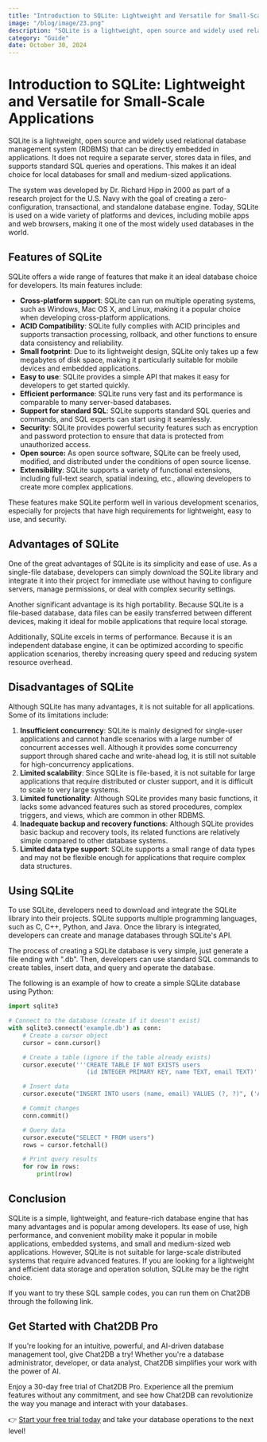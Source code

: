 ```yaml
---
title: "Introduction to SQLite: Lightweight and Versatile for Small-Scale Applications"
image: "/blog/image/23.png"
description: "SQLite is a lightweight, open source and widely used relational database management system (RDBMS) that can be directly embedded in applications."
category: "Guide"
date: October 30, 2024
---
```


# Introduction to SQLite: Lightweight and Versatile for Small-Scale Applications

SQLite is a lightweight, open source and widely used relational database management system (RDBMS) that can be directly embedded in applications. It does not require a separate server, stores data in files, and supports standard SQL queries and operations. This makes it an ideal choice for local databases for small and medium-sized applications.

The system was developed by Dr. Richard Hipp in 2000 as part of a research project for the U.S. Navy with the goal of creating a zero-configuration, transactional, and standalone database engine. Today, SQLite is used on a wide variety of platforms and devices, including mobile apps and web browsers, making it one of the most widely used databases in the world.

## Features of SQLite

SQLite offers a wide range of features that make it an ideal database choice for developers. Its main features include:

- **Cross-platform support**: SQLite can run on multiple operating systems, such as Windows, Mac OS X, and Linux, making it a popular choice when developing cross-platform applications.
- **ACID Compatibility**: SQLite fully complies with ACID principles and supports transaction processing, rollback, and other functions to ensure data consistency and reliability.
- **Small footprint**: Due to its lightweight design, SQLite only takes up a few megabytes of disk space, making it particularly suitable for mobile devices and embedded applications.
- **Easy to use**: SQLite provides a simple API that makes it easy for developers to get started quickly.
- **Efficient performance**: SQLite runs very fast and its performance is comparable to many server-based databases.
- **Support for standard SQL**: SQLite supports standard SQL queries and commands, and SQL experts can start using it seamlessly.
- **Security**: SQLite provides powerful security features such as encryption and password protection to ensure that data is protected from unauthorized access.
- **Open source:** As open source software, SQLite can be freely used, modified, and distributed under the conditions of open source license.
- **Extensibility**: SQLite supports a variety of functional extensions, including full-text search, spatial indexing, etc., allowing developers to create more complex applications.

These features make SQLite perform well in various development scenarios, especially for projects that have high requirements for lightweight, easy to use, and security.

## Advantages of SQLite

One of the great advantages of SQLite is its simplicity and ease of use. As a single-file database, developers can simply download the SQLite library and integrate it into their project for immediate use without having to configure servers, manage permissions, or deal with complex security settings.

Another significant advantage is its high portability. Because SQLite is a file-based database, data files can be easily transferred between different devices, making it ideal for mobile applications that require local storage.

Additionally, SQLite excels in terms of performance. Because it is an independent database engine, it can be optimized according to specific application scenarios, thereby increasing query speed and reducing system resource overhead.

## Disadvantages of SQLite

Although SQLite has many advantages, it is not suitable for all applications. Some of its limitations include:

1. **Insufficient concurrency**: SQLite is mainly designed for single-user applications and cannot handle scenarios with a large number of concurrent accesses well. Although it provides some concurrency support through shared cache and write-ahead log, it is still not suitable for high-concurrency applications.
2. **Limited scalability**: Since SQLite is file-based, it is not suitable for large applications that require distributed or cluster support, and it is difficult to scale to very large systems.
3. **Limited functionality**: Although SQLite provides many basic functions, it lacks some advanced features such as stored procedures, complex triggers, and views, which are common in other RDBMS.
4. **Inadequate backup and recovery functions**: Although SQLite provides basic backup and recovery tools, its related functions are relatively simple compared to other database systems.
5. **Limited data type support**: SQLite supports a small range of data types and may not be flexible enough for applications that require complex data structures.

## Using SQLite

To use SQLite, developers need to download and integrate the SQLite library into their projects. SQLite supports multiple programming languages, such as C, C++, Python, and Java. Once the library is integrated, developers can create and manage databases through SQLite's API.

The process of creating a SQLite database is very simple, just generate a file ending with ".db". Then, developers can use standard SQL commands to create tables, insert data, and query and operate the database.

The following is an example of how to create a simple SQLite database using Python:

```Python
import sqlite3

# Connect to the database (create if it doesn't exist)
with sqlite3.connect('example.db') as conn:
    # Create a cursor object
    cursor = conn.cursor()

    # Create a table (ignore if the table already exists)
    cursor.execute('''CREATE TABLE IF NOT EXISTS users 
                      (id INTEGER PRIMARY KEY, name TEXT, email TEXT)''')

    # Insert data
    cursor.execute("INSERT INTO users (name, email) VALUES (?, ?)", ('AI Enthusiast', 'ai@email.com'))

    # Commit changes
    conn.commit()

    # Query data
    cursor.execute("SELECT * FROM users")
    rows = cursor.fetchall()

    # Print query results
    for row in rows:
        print(row)
```

## Conclusion

SQLite is a simple, lightweight, and feature-rich database engine that has many advantages and is popular among developers. Its ease of use, high performance, and convenient mobility make it popular in mobile applications, embedded systems, and small and medium-sized web applications. However, SQLite is not suitable for large-scale distributed systems that require advanced features. If you are looking for a lightweight and efficient data storage and operation solution, SQLite may be the right choice.

If you want to try these SQL sample codes, you can run them on Chat2DB through the following link.

## Get Started with Chat2DB Pro

If you're looking for an intuitive, powerful, and AI-driven database management tool, give Chat2DB a try! Whether you're a database administrator, developer, or data analyst, Chat2DB simplifies your work with the power of AI.

Enjoy a 30-day free trial of Chat2DB Pro. Experience all the premium features without any commitment, and see how Chat2DB can revolutionize the way you manage and interact with your databases.

👉 [Start your free trial today](https://chat2db.ai/pricing) and take your database operations to the next level!
